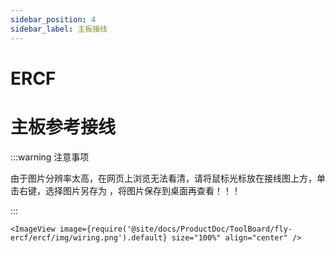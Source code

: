 ```yaml
---
sidebar_position: 4
sidebar_label: 主板接线
---
```




# ERCF



# 主板参考接线

:::warning 注意事项

由于图片分辨率太高，在网页上浏览无法看清，请将鼠标光标放在接线图上方，单击右键，选择图片另存为 ，将图片保存到桌面再查看！！！

:::

    <ImageView image={require('@site/docs/ProductDoc/ToolBoard/fly-ercf/ercf/img/wiring.png').default} size="100%" align="center" />
